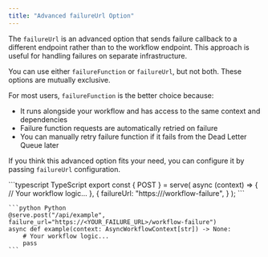 ```yaml
---
title: "Advanced failureUrl Option"
---
```


The `failureUrl` is an advanced option that sends failure callback to a different endpoint rather than to the workflow endpoint.
This approach is useful for handling failures on separate infrastructure.

<Tip>You can use either `failureFunction` or `failureUrl`, but not both. These options are mutually exclusive.</Tip>

For most users, `failureFunction` is the better choice because:
- It runs alongside your workflow and has access to the same context and dependencies
- Failure function requests are automatically retried on failure
- You can manually retry failure function if it fails from the Dead Letter Queue later

If you think this advanced option fits your need, you can configure it by passing `failureUrl` configuration.

<CodeGroup>
    ```typescript TypeScript
    export const { POST } = serve<string>(
      async (context) => {
        // Your workflow logic...
      },
      {
        failureUrl: "https://<YOUR_FAILURE_URL>/workflow-failure",
      }
    );
    ```

    ```python Python
    @serve.post("/api/example", failure_url="https://<YOUR_FAILURE_URL>/workflow-failure")
    async def example(context: AsyncWorkflowContext[str]) -> None:
        # Your workflow logic...
        pass
    ```
</CodeGroup>